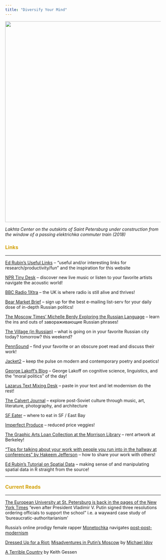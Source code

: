 ```yaml
---
title: "Diversify Your Mind"
---
```


<img align="center" src="images/laxta.jpg" width = "650">

*Lakhta Center on the outskirts of Saint Petersburg under construction from the window of a passing elektrichka commuter train (2018)*

<font color="#d2a107"><h3>Links</h3></font>

---

[Ed Rubin's Useful Links](http://edrub.in/links.html) -- "useful and/or interesting links for research/productivity/fun" and the inspiration for this website

[NPR Tiny Desk](https://www.npr.org/series/tiny-desk-concerts/) -- discover new live music or listen to your favorite artists navigate the acoustic world!

[BBC Radio 1Xtra](https://www.bbc.co.uk/1xtra) -- the UK is where radio is still alive and thrives!

[Bear Market Brief](https://twitter.us13.list-manage.com/subscribe?u=3b0ef1746b4ae1af4ff5a7544&id=928ed11748) -- sign up for the best e-mailing list-serv for your daily dose of in-depth Russian politics!

[The Moscow Times' Michelle Berdy Exploring the Russian Language](https://themoscowtimes.com/authors/18) -- learn the ins and outs of завораживающие Russian phrases!

[The Village (in Russian)](https://www.the-village.ru) -- what is going on in your favorite Russian city today? tomorrow? this weekend?

[PennSound](http://writing.upenn.edu/pennsound/) -- find your favorite or an obscure poet read and discuss their work!

[Jacket2](http://jacket2.org) -- keep the pulse on modern and contemporary poetry and poetics!

[George Lakoff's Blog](https://georgelakoff.com/blog/) -- George Lakoff on cognitive science, linguistics, and the "moral politics" of the day!

[Lazarus Text Mixing Desk](http://www.lazaruscorporation.co.uk/cutup/text-mixing-desk) -- paste in your text and let modernism do the rest!

[The Calvert Journal](https://www.calvertjournal.com) -- explore post-Soviet culture through music, art, literature, photography, and architecture

[SF Eater](https://sf.eater.com) -- where to eat in SF / East Bay

[Imperfect Produce](https://www.imperfectproduce.com/home.php) -- reduced price veggies!

[The Graphic Arts Loan Collection at the Morrison Library](http://galc.lib.berkeley.edu) -- rent artwork at Berkeley!

["Tips for talking about your work with people you run into in the hallway at conferences" by Hakeem Jefferson](https://docs.google.com/document/d/1ND_wS2WnhP3D11juKdJ4OoD5-sUwIWtwKmaA7ip_ESk/edit) -- how to share your work with others!

[Ed Rubin's Tutorial on Spatial Data](http://edrub.in/ARE212/section12.html) -- making sense of and manipulating spatial data in R straight from the source!

---

<font color="#d2a107"><h3>Current Reads</h3></font>

---

[The European University at St. Petersburg is back in the pages of the New York Times](https://www.nytimes.com/2018/08/26/world/europe/european-university-st-petersburg-russia.html) "even after President Vladimir V. Putin signed three resolutions ordering officials to support the school" i.e. a wayward case study of 'bureaucratic-authoritarianism'

Russia's online prodigy female rapper [Monetochka](https://www.calvertjournal.com/articles/show/6347/liza-monetochka-viral-internet-pop-star-russia) navigates [post-post-modernism](https://www.calvertjournal.com/news/show/10200/monetochka-listen-to-the-debut-album-from-russia-favourite-youtube-pop-star)

[Dressed Up for a Riot:](https://us.macmillan.com/books/9780374223151) [Misadventures in Putin's Moscow](https://www.billboard.com/articles/news/features/7866203/emin-agalarov-trump-russia-music-exclusive-excerpt-idov) by [Michael Idov](https://www.nytimes.com/2016/01/10/magazine/my-accidental-career-as-a-russian-screenwriter.html)

[A Terrible Country](https://lareviewofbooks.org/article/reconsidering-russia-with-a-terrible-country-novelist-keith-gessen/#!) by Keith Gessen

